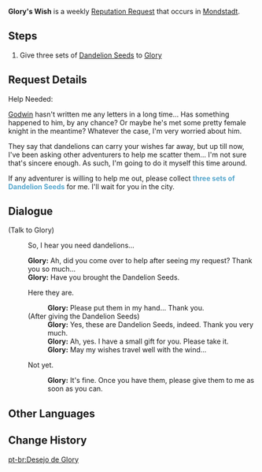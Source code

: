 {{Quest Infobox
|id            = 70701
|image         = NPC Glory Thumb.png
|type          = Request
|region        = Mondstadt
|description   = [[Glory]] from [[Mondstadt]] needs three sets of [[Dandelion Seed]]s.
|startLocation = [[City of Mondstadt|Mondstadt]], [[Mondstadt]]
|characters    = Glory; Traveler
|rep           = Mondstadt
|mora          = 20,000
}}
'''Glory's Wish''' is a weekly [[Reputation Request]] that occurs in [[Mondstadt]].

==Steps==
# Give three sets of [[Dandelion Seed]]s to [[Glory]]

==Request Details==
Help Needed:

[[Godwin]] hasn't written me any letters in a long time... Has something happened to him, by any chance? Or maybe he's met some pretty female knight in the meantime? Whatever the case, I'm very worried about him.

They say that dandelions can carry your wishes far away, but up till now, I've been asking other adventurers to help me scatter them... I'm not sure that's sincere enough. As such, I'm going to do it myself this time around.

If any adventurer is willing to help me out, please collect <span style="color:#56a7cd;">'''three sets of Dandelion Seeds'''</span> for me. I'll wait for you in the city.

==Dialogue==
{{Dialogue start}}
;(Talk to Glory)
:{{DIcon|Quest}} So, I hear you need dandelions...
:'''Glory:''' Ah, did you come over to help after seeing my request? Thank you so much...
:'''Glory:''' Have you brought the Dandelion Seeds.<!--should be question mark MHY. smh-->
:{{DIcon}} Here they are.
::'''Glory:''' Please put them in my hand... Thank you.
:;(After giving the Dandelion Seeds)
::'''Glory:''' Yes, these are Dandelion Seeds, indeed. Thank you very much.
::'''Glory:''' Ah, yes. I have a small gift for you. Please take it.
::'''Glory:''' May my wishes travel well with the wind...
:{{DIcon}} Not yet.
::'''Glory:''' It's fine. Once you have them, please give them to me as soon as you can.
{{Dialogue end}}

==Other Languages==
{{Other Languages
|en      = Glory's Wish
|zhs     = 葛罗丽的心愿
|zhs_rm  = Géluōlì de Xīnyuàn
|zht     = 葛蘿麗的心願
|zht_rm  = Géluōlì de Xīnyuàn
|zh_tl   = Glory's Wish
|ja      = グローリーの願い
|ja_rm   = Guroorii no Negai
|ja_tl   = Glory's Wish
|ko      = 글로리의 소원
|ko_rm   = 
|ko_tl   = 
|es      = La petición de Glory
|es_tl   = Glory's Petition
|fr      = Le vœu de Gloria
|fr_tl   = Gloria's Wish
|ru      = Заветное желание Глории
|ru_tl   = 
|th      = ความปรารถนาของ Glory
|th_rm   = 
|th_tl   = 
|vi      = Tâm nguyện của Glory
|vi_tl   = 
|de      = Glorys Wunsch
|de_tl   = Glory's Wish
|id      = Permohonan Glory
|id_tl   = Glory's Wish
|pt      = Desejo de Glory
|pt_tl   = 
}}

==Change History==
{{Change History|1.1}}

[[pt-br:Desejo de Glory]]